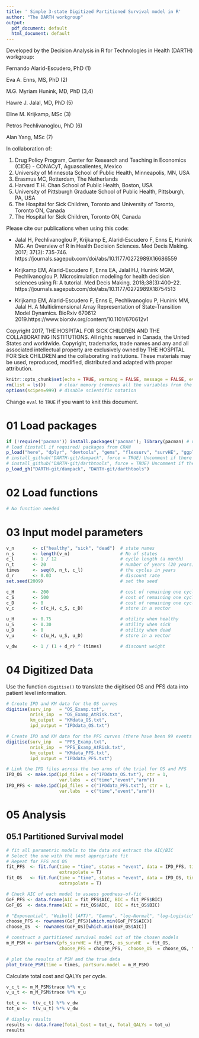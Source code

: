 ---
title: ' Simple 3-state Digitized Partitioned Survival model in R'
author: "The DARTH workgroup"
output:
  pdf_document: default
  html_document: default
---

Developed by the Decision Analysis in R for Technologies in Health (DARTH) workgroup:

Fernando Alarid-Escudero, PhD (1) 

Eva A. Enns, MS, PhD (2)	

M.G. Myriam Hunink, MD, PhD (3,4)

Hawre J. Jalal, MD, PhD (5) 

Eline M. Krijkamp, MSc (3)	

Petros Pechlivanoglou, PhD (6)

Alan Yang, MSc (7)

In collaboration of: 		

1. Drug Policy Program, Center for Research and Teaching in Economics (CIDE) - CONACyT, 
   Aguascalientes, Mexico
2. University of Minnesota School of Public Health, Minneapolis, MN, USA
3. Erasmus MC, Rotterdam, The Netherlands
4. Harvard T.H. Chan School of Public Health, Boston, USA
5. University of Pittsburgh Graduate School of Public Health, Pittsburgh, PA, USA
6. The Hospital for Sick Children, Toronto and University of Toronto, Toronto ON, Canada
7. The Hospital for Sick Children, Toronto ON, Canada

Please cite our publications when using this code:
 
- Jalal H, Pechlivanoglou P, Krijkamp E, Alarid-Escudero F, Enns E, Hunink MG. 
An Overview of R in Health Decision Sciences. Med Decis Making. 2017; 37(3): 735-746. 
https://journals.sagepub.com/doi/abs/10.1177/0272989X16686559
 
- Krijkamp EM, Alarid-Escudero F, Enns EA, Jalal HJ, Hunink MGM, Pechlivanoglou P. 
Microsimulation modeling for health decision sciences using R: A tutorial. 
Med Decis Making. 2018;38(3):400–22. 
https://journals.sagepub.com/doi/abs/10.1177/0272989X18754513
 
- Krijkamp EM, Alarid-Escudero F, Enns E, Pechlivanoglou P, Hunink MM, Jalal H. 
A Multidimensional Array Representation of State-Transition Model Dynamics. 
BioRxiv 670612 2019.https://www.biorxiv.org/content/10.1101/670612v1

Copyright 2017, THE HOSPITAL FOR SICK CHILDREN AND THE COLLABORATING INSTITUTIONS. 
All rights reserved in Canada, the United States and worldwide. Copyright, 
trademarks, trade names and any and all associated intellectual property are 
exclusively owned by THE HOSPITAL FOR Sick CHILDREN and the collaborating 
institutions. These materials may be used, reproduced, modified, distributed 
and adapted with proper attribution.

\newpage

```{r setup, include=FALSE}
knitr::opts_chunk$set(echo = TRUE, warning = FALSE, message = FALSE, eval = FALSE)
rm(list = ls())     # clear memory (removes all the variables from the workspace)
options(scipen=999) # disable scientific notation
```

Change `eval` to `TRUE` if you want to knit this document.

# 01 Load packages

```{r, warning=F, message=F}
if (!require('pacman')) install.packages('pacman'); library(pacman) # use this package to conveniently install other packages
# load (install if required) packages from CRAN
p_load("here", "dplyr", "devtools", "gems", "flexsurv", "survHE", "ggplot2", "msm", "igraph", "mstate","reshape2", "knitr", "abind")  
# install_github("DARTH-git/dampack", force = TRUE) Uncomment if there is a newer version
# install_github("DARTH-git/darthtools", force = TRUE) Uncomment if there is a newer version
p_load_gh("DARTH-git/dampack", "DARTH-git/darthtools")
```

# 02 Load functions

```{r}
# No function needed
```

# 03 Input model parameters

```{r}
v_n       <- c("healthy", "sick", "dead")  # state names
n_s       <- length(v_n)                   # No of states 
c_l       <- 1 / 12                        # cycle length (a month)
n_t       <- 20                            # number of years (20 years)
times     <- seq(0, n_t, c_l)              # the cycles in years
d_r       <- 0.03                          # discount rate
set.seed(2009)                             # set the seed

c_H       <- 200                           # cost of remaining one cycle healthy
c_S       <- 500                           # cost of remaining one cycle sick
c_D       <- 0                             # cost of remaining one cycle dead
v_c       <- c(c_H, c_S, c_D)              # store in a vector

u_H       <- 0.75                          # utility when healthy 
u_S       <- 0.30                          # utility when sick
u_D       <- 0                             # utility when dead
v_u       <- c(u_H, u_S, u_D)              # store in a vector

v_dw      <- 1 / (1 + d_r) ^ (times)       # discount weight 
```

# 04 Digitized Data

Use the function `digitise()` to translate the digitised OS and PFS data into patient level information.

```{r, results="hide"}
# Create IPD and KM data for the OS curves
digitise(surv_inp   = "OS_Examp.txt", 
         nrisk_inp  = "OS_Examp_AtRisk.txt", 
         km_output  = "KMdata_OS.txt", 
         ipd_output = "IPDdata_OS.txt")

# Create IPD and KM data for the PFS curves (there have been 99 events in the cohort)
digitise(surv_inp   = "PFS_Examp.txt", 
         nrisk_inp  = "PFS_Examp_AtRisk.txt", 
         km_output  = "KMdata_PFS.txt", 
         ipd_output = "IPDdata_PFS.txt")

# Link the IPD files across the two arms of the trial for OS and PFS
IPD_OS  <- make.ipd(ipd_files = c("IPDdata_OS.txt"), ctr = 1, 
                    var.labs  = c("time","event","arm"))
IPD_PFS <- make.ipd(ipd_files = c("IPDdata_PFS.txt"), ctr = 1,
                    var.labs  = c("time","event","arm"))
```

# 05 Analysis

## 05.1 Partitioned Survival model

```{r}
# fit all parametric models to the data and extract the AIC/BIC 
# Select the one with the most appropriate fit
# Repeat for PFS and OS
fit_PFS  <- fit.fun(time = "time", status = "event", data = IPD_PFS, times = times,
                    extrapolate = T) 
fit_OS   <- fit.fun(time = "time", status = "event", data = IPD_OS, times = times,
                    extrapolate = T) 

# Check AIC of each model to assess goodness-of-fit
GoF_PFS <- data.frame(AIC = fit_PFS$AIC, BIC = fit_PFS$BIC)
GoF_OS  <- data.frame(AIC = fit_OS$AIC,  BIC = fit_OS$BIC)

# "Exponential", "Weibull (AFT)", "Gamma", "log-Normal", "log-Logistic", "Gen. Gamma"  
choose_PFS <- rownames(GoF_PFS)[which.min(GoF_PFS$AIC)]
choose_OS  <- rownames(GoF_OS)[which.min(GoF_OS$AIC)]

# construct a partitioned survival model out of the chosen models
m_M_PSM <- partsurv(pfs_survHE = fit_PFS, os_survHE  = fit_OS,
                    choose_PFS = choose_PFS,  choose_OS  = choose_OS, time = times)

# plot the results of PSM and the true data 
plot_trace_PSM(time = times, partsurv.model = m_M_PSM)
```

Calculate total cost and QALYs per cycle.

```{r}
v_c_t <- m_M_PSM$trace %*% v_c
v_u_t <- m_M_PSM$trace %*% v_u

tot_c <-  t(v_c_t) %*% v_dw
tot_u <-  t(v_u_t) %*% v_dw

# display results
results <- data.frame(Total_Cost = tot_c, Total_QALYs = tot_u)
results
```

